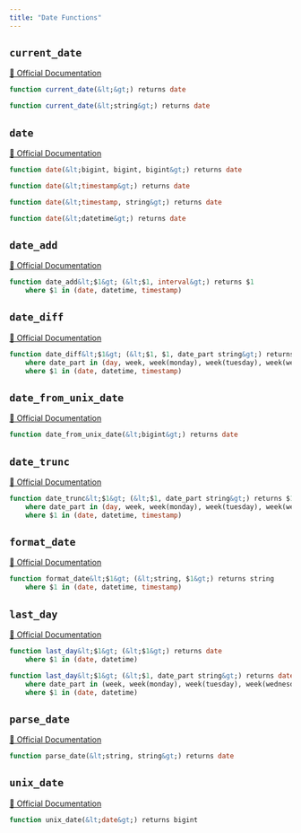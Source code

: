 ```yaml
---
title: "Date Functions"
---
```


## `current_date`
[🔗 Official Documentation](https://cloud.google.com/bigquery/docs/reference/standard-sql/date_functions#current_date)

```sql
function current_date(&lt;&gt;) returns date
```


```sql
function current_date(&lt;string&gt;) returns date
```


## `date`
[🔗 Official Documentation](https://cloud.google.com/bigquery/docs/reference/standard-sql/date_functions#date)

```sql
function date(&lt;bigint, bigint, bigint&gt;) returns date
```


```sql
function date(&lt;timestamp&gt;) returns date
```


```sql
function date(&lt;timestamp, string&gt;) returns date
```


```sql
function date(&lt;datetime&gt;) returns date
```


## `date_add`
[🔗 Official Documentation](https://cloud.google.com/bigquery/docs/reference/standard-sql/date_functions#date_add)

```sql
function date_add&lt;$1&gt; (&lt;$1, interval&gt;) returns $1
	where $1 in (date, datetime, timestamp)
```


## `date_diff`
[🔗 Official Documentation](https://cloud.google.com/bigquery/docs/reference/standard-sql/date_functions#date_diff)

```sql
function date_diff&lt;$1&gt; (&lt;$1, $1, date_part string&gt;) returns bigint
	where date_part in (day, week, week(monday), week(tuesday), week(wednesday), week(thursday), week(friday), week(saturday), week(sunday), isoweek, month, quarter, year, isoyear)
	where $1 in (date, datetime, timestamp)
```


## `date_from_unix_date`
[🔗 Official Documentation](https://cloud.google.com/bigquery/docs/reference/standard-sql/date_functions#date_from_unix_date)

```sql
function date_from_unix_date(&lt;bigint&gt;) returns date
```


## `date_trunc`
[🔗 Official Documentation](https://cloud.google.com/bigquery/docs/reference/standard-sql/date_functions#date_trunc)

```sql
function date_trunc&lt;$1&gt; (&lt;$1, date_part string&gt;) returns $1
	where date_part in (day, week, week(monday), week(tuesday), week(wednesday), week(thursday), week(friday), week(saturday), week(sunday), isoweek, month, quarter, year, isoyear)
	where $1 in (date, datetime, timestamp)
```


## `format_date`
[🔗 Official Documentation](https://cloud.google.com/bigquery/docs/reference/standard-sql/date_functions#format_date)

```sql
function format_date&lt;$1&gt; (&lt;string, $1&gt;) returns string
	where $1 in (date, datetime, timestamp)
```


## `last_day`
[🔗 Official Documentation](https://cloud.google.com/bigquery/docs/reference/standard-sql/date_functions#last_day)

```sql
function last_day&lt;$1&gt; (&lt;$1&gt;) returns date
	where $1 in (date, datetime)
```


```sql
function last_day&lt;$1&gt; (&lt;$1, date_part string&gt;) returns date
	where date_part in (week, week(monday), week(tuesday), week(wednesday), week(thursday), week(friday), week(saturday), week(sunday), isoweek, month, quarter, year, isoyear)
	where $1 in (date, datetime)
```


## `parse_date`
[🔗 Official Documentation](https://cloud.google.com/bigquery/docs/reference/standard-sql/date_functions#parse_date)

```sql
function parse_date(&lt;string, string&gt;) returns date
```


## `unix_date`
[🔗 Official Documentation](https://cloud.google.com/bigquery/docs/reference/standard-sql/date_functions#unix_date)

```sql
function unix_date(&lt;date&gt;) returns bigint
```




